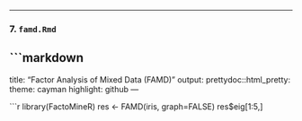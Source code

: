 
---

### 7. `famd.Rmd`
```markdown
---
title: "Factor Analysis of Mixed Data (FAMD)"
output:
  prettydoc::html_pretty:
    theme: cayman
    highlight: github
---

```r
library(FactoMineR)
res <- FAMD(iris, graph=FALSE)
res$eig[1:5,]
